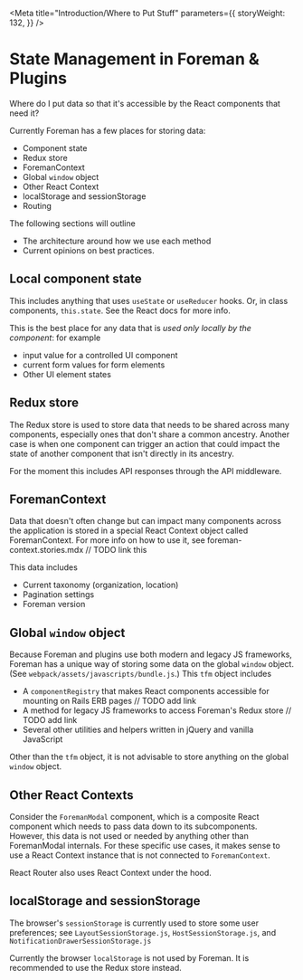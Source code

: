 
<Meta
  title="Introduction/Where to Put Stuff"
  parameters={{
    storyWeight: 132,
  }}
/>

# State Management in Foreman & Plugins

Where do I put data so that it's accessible by the React components that need it?

Currently Foreman has a few places for storing data:

* Component state
* Redux store
* ForemanContext
* Global `window` object
* Other React Context
* localStorage and sessionStorage
* Routing

The following sections will outline

*  The architecture around how we use each method
*  Current opinions on best practices.

## Local component state

This includes anything that uses `useState` or `useReducer` hooks.  Or, in class components, `this.state`.  See the React docs for more info.

This is the best place for any data that is _used only locally by the component_: for example
* input value for a controlled UI component
* current form values for form elements
* Other UI element states

## Redux store

The Redux store is used to store data that needs to be shared across many components, especially ones that don't share a common ancestry. Another case is when one component can trigger an action that could impact the state of another component that isn't directly in its ancestry.

For the moment this includes API responses through the API middleware.

## ForemanContext

Data that doesn't often change but can impact many components across the application is stored in a special React Context object called ForemanContext.  For more info on how to use it, see foreman-context.stories.mdx // TODO link this

This data includes
* Current taxonomy (organization, location)
* Pagination settings
* Foreman version

## Global `window` object

Because Foreman and plugins use both modern and legacy JS frameworks, Foreman has a unique way of storing some data on the global `window` object.  (See `webpack/assets/javascripts/bundle.js`.) This `tfm` object includes

* A `componentRegistry` that makes React components accessible for mounting on Rails ERB pages // TODO add link
* A method for legacy JS frameworks to access Foreman's Redux store // TODO add link
* Several other utilities and helpers written in jQuery and vanilla JavaScript

Other than the `tfm` object, it is not advisable to store anything on the global `window` object.

## Other React Contexts

Consider the `ForemanModal` component, which is a composite React component which needs to pass data down to its subcomponents.  However, this data is not used or needed by anything other than ForemanModal internals.  For these specific use cases, it makes sense to use a React Context instance that is not connected to `ForemanContext`.

React Router also uses React Context under the hood.

## localStorage and sessionStorage

The browser's `sessionStorage` is currently used to store some user preferences; see `LayoutSessionStorage.js`, `HostSessionStorage.js`, and `NotificationDrawerSessionStorage.js`

Currently the browser `localStorage` is not used by Foreman.  It is recommended to use the Redux store instead.
